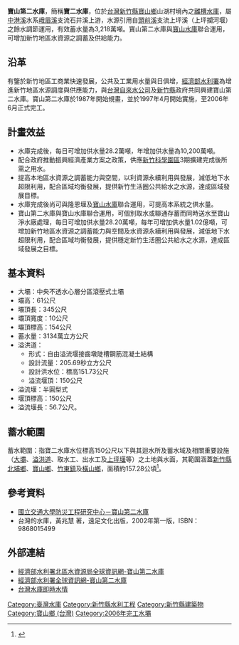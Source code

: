 {{Infobox Dam
| name               = 寶山第二水庫
| official_name      = 寶山第二水庫
| image              = Baoshan II Reservoir.jpg
| image_size         = 300px
| image_caption      = 寶山第二水庫取水口與大壩
| image_alt          = 寶山第二水庫取水口與大壩
| coordinates        ={{coord|24.7203| 121.0437|type:landmark|display=inline,title}}
| location_map       = Taiwan
| location_map_width = 
| location_map_text  = 
| coordinates_ref    = 
|crosses             = [[中港溪|中港溪]]水系[[峨眉溪|峨眉溪]]支流石井溪上游
| spillways          = 自由溢流堰接齒墩陡槽鋼筋混凝土結構 <br> 溢流堰為半圓型式 <br> 堰頂標高150公尺，溢流堰長56公尺
| spillway_type      = 無閘門控制自由溢流堰接齒墩陡槽<br> Semicircular overflow  spillway with stepped chute<br>
| spillway_capacity  = 205.69秒立方公尺
|reservoir           = 寶山第二水庫
| status             = O
|country             ={{ROC}}
|locale              = [[新竹縣|新竹縣]][[寶山鄉_(臺灣)|寶山鄉]]
|owner               = [[經濟部水利署|經濟部水利署]]
|developer           = [[經濟部水利署北區水資源局|經濟部水利署北區水資源局]]
|maint               = [[經濟部水利署北區水資源局|經濟部水利署北區水資源局]]
|type                = 中央不透水心層分區滾壓式土壩
|length              = {{convert|345|m|ft|0|abbr=off}}
|height              = {{convert|61|m|ft|0|abbr=off}}
|crest_width         = {{convert|10|m|ft|0|abbr=off}}
|crest_elevation     = {{convert|154|m|ft|0|abbr=off}}
|volume              = 221萬立方公尺
|began               = 1997年
|open                = 2006年
|cost                = [[新台幣|新台幣]]105 億元
|reservoir_capacity  = {{convert|32,180,000|m3|cuft|abbr=on}}
|active_capacity     = {{convert|32,202,000|m3|cuft|abbr=on}}<br>（2019年）<ref>{{Cite web |url=https://www-ws.wra.gov.tw/Download.ashx?u=LzAwMS9VcGxvYWQvb2xkRmlsZS9tZWRpYS8yMjk4NTIvc3RhMzY0LnBkZg%3d%3d&n=c3RhMzY0LnBkZi5wZGY%3d&icon=..pdf |title=108年底止40座主要水庫分布概況 |access-date=2021-06-02 |archive-date=2020-08-10 |archive-url=https://web.archive.org/web/20200810073432/https://www-ws.wra.gov.tw/Download.ashx?u=LzAwMS9VcGxvYWQvb2xkRmlsZS9tZWRpYS8yMjk4NTIvc3RhMzY0LnBkZg%3D%3D&n=c3RhMzY0LnBkZi5wZGY%3D&icon=..pdf |dead-url=no }}</ref>
|reservoir_catchment = 288[[公頃|公頃]]
|reservoir_surface   = 1.53[[平方公里|平方公里]]
|reservoir_elevation = {{convert|150.00|m|ft|0|abbr=off}}
|reservoir_max_depth = 
|bridge_carries      =
|bridge_width        =
|bridge_clearance    =
|bridge_traffic      =
|bridge_toll         = 
|bridge_id           =
|map_cue             =
|map_image_full      =
|map_text            =
|turbines            = 
|hydraulic_head      = 
|installed_capacity  = 
|max_planned_cap     = 
|capacity_factor     = 
|average_annual_gen  = 
|net_generation      = 
| website            = 
| as_of              = 2013年12月
|constructor=[[經濟部水利署|經濟部水利署]]、[[台灣自來水公司|台灣自來水公司]]、[[新竹縣政府|新竹縣政府]]}}
{{Infobox_lake
 |湖泊名稱 = 寶山第二水庫
 |湖泊照片 = 
 |湖泊照片標題 = 
 |測深圖 = 
 |caption_bathymetry = 
 |座標 = 
 |湖泊類別 = 水庫
 |流入 = [[中港溪|石井溪]]、[[頭前溪|上坪溪]]
 |流出 = [[中港溪|石井溪]]
 |集水區面積 = 288公頃
 |集水區國家 = 台灣
 |湖泊長度 = 
 |湖泊闊度 = 
 |湖泊面積 = 1.53平方公里(滿水位)
 |平均深度 = 
 |最深深度 = 
 |水體體積 = 3,218萬立方公尺
 |residence_time = 
 |shore =
 |海拔高度 = 150公尺
 |湖中島嶼 = 
 |湖邊城鎮 = [[寶山鄉_(臺灣)|寶山鄉]]
}}

'''寶山第二水庫'''，簡稱'''寶二水庫'''，位於[[台灣|台灣]][[新竹縣|新竹縣]][[寶山鄉_(臺灣)|寶山鄉]]山湖村境內之[[離槽水庫|離槽水庫]]，屬[[中港溪|中港溪]]水系[[峨眉溪|峨眉溪]]支流石井溪上游，水源引用自[[頭前溪|頭前溪]]支流上坪溪（上坪攔河堰）之餘水調節運用，有效蓄水量為3,218萬噸。寶山第二水庫與[[寶山水庫|寶山水庫]]聯合運用，可增加新竹地區水資源之調蓄及供給能力。

==沿革==
有鑒於新竹地區工商業快速發展，公共及工業用水量與日俱增，[[經濟部水利署|經濟部水利署]]為增進新竹地區水源調度與供應能力，與[[台灣自來水公司|台灣自來水公司]]及[[新竹縣|新竹縣]]政府共同興建寶山第二水庫。寶山第二水庫於1987年開始規畫，並於1997年4月開始實施，至2006年6月正式完工。

==計畫效益==
*水庫完成後，每日可增加供水量28.2萬噸，年增加供水量為10,200萬噸。
*配合政府推動振興經濟產業方案之政策，供應[[新竹科學園區|新竹科學園區]]3期擴建完成後所需之用水。
*提高本地區水資源之調蓄能力與空間，以利資源永續利用與發展，減低地下水超限利用，配合區域均衡發展，提供新竹生活圈公共給水之水源，達成區域發展目標。
*水庫完成後尚可與隆恩堰及[[寶山水庫|寶山水庫]]聯合運用，可提高本系統之供水量。
*寶山第二水庫與寶山水庫聯合運用，可個別取水或聯通存蓄而同時送水至寶山淨水廠處理，每日可增加供水量28.20萬噸，每年可增加供水量1.02億噸，可增加新竹地區水資源之調蓄能力與空間及水資源永續利用與發展，減低地下水超限利用，配合區域均衡發展，提供穩定新竹生活圈公共給水之水源，達成區域發展之目標。

==基本資料==
*大壩：中央不透水心層分區滾壓式土壩
*壩高：61公尺
*壩頂長：345公尺
*壩頂寬度：10公尺
*壩頂標高：154公尺
*蓄水量：3134萬立方公尺
*溢洪道：
**形式：自由溢流堰接齒墩陡槽鋼筋混凝土結構
**設計流量：205.69秒立方公尺
**設計洪水位：標高151.73公尺
**溢流堰頂：150公尺
*溢流堰：半圓型式
*堰頂標高：150公尺
*溢流堰長：56.7公尺。

== 蓄水範圍 ==
蓄水範圍：指寶二水庫水位標高150公尺以下與其迴水所及蓄水域及相關重要設施（[[水坝|大壩]]、[[溢洪道|溢洪道]]、取水工、出水工及[[上坪攔河堰|上坪堰]]等）之土地與水面，其範圍涵蓋[[新竹縣|新竹縣]][[北埔鄉|北埔鄉]]、[[寶山鄉_(台灣)|寶山鄉]]、[[竹東鎮|竹東鎮]]及[[橫山鄉_(台灣)|橫山鄉]]，面積約157.28公頃<ref>{{Cite web|title=經濟部水利署北區水資源局|url=https://www.wranb.gov.tw/3452/3475/26113/%E5%AF%B6%E5%B1%B1%E7%AC%AC%E4%BA%8C%E6%B0%B4%E5%BA%AB/|access-date=2021-05-31|date=2021-06-01|last=經濟部水利署北區水資源局|work=經濟部水利署北區水資源局|language=TW|archive-date=2020-11-14|archive-url=https://web.archive.org/web/20201114012215/https://www.wranb.gov.tw/3452/3475/26113/%E5%AF%B6%E5%B1%B1%E7%AC%AC%E4%BA%8C%E6%B0%B4%E5%BA%AB/|dead-url=no}}</ref>。

==參考資料==
*[http://nhmrc.nctu.edu.tw/Templates/title/MT_bao/index.htm 國立交通大學防災工程研究中心－寶山第二水庫] {{Wayback|url=http://nhmrc.nctu.edu.tw/Templates/title/MT_bao/index.htm |date=20090226015620 }}
*台灣的水庫，黃兆慧 著，遠足文化出版，2002年第一版，ISBN：9868015499

==外部連結==
*[https://www.wranb.gov.tw/3452/3475/26113/寶山第二水庫/ 經濟部水利署北區水資源局全球資訊網-寶山第二水庫] {{Wayback|url=https://www.wranb.gov.tw/3452/3475/26113/%E5%AF%B6%E5%B1%B1%E7%AC%AC%E4%BA%8C%E6%B0%B4%E5%BA%AB/ |date=20201114012215 }}
*[https://www.wra.gov.tw/News_Content.aspx?n=3254&s=19371 經濟部水利署全球資訊網-寶山第二水庫] {{Wayback|url=https://www.wra.gov.tw/News_Content.aspx?n=3254&s=19371 |date=20201203004718 }}
*[https://water.taiwanstat.com/ 台灣水庫即時水情] {{Wayback|url=https://water.taiwanstat.com/ |date=20210326033804 }}

{{commons category|Baoshan II Dam}}

{{台灣水庫}}

[[Category:臺灣水庫|Category:臺灣水庫]]
[[Category:新竹縣水利工程|Category:新竹縣水利工程]]
[[Category:新竹縣建築物|Category:新竹縣建築物]]
[[Category:寶山鄉_(台灣)|Category:寶山鄉 (台灣)]]
[[Category:2006年完工水壩|Category:2006年完工水壩]]
